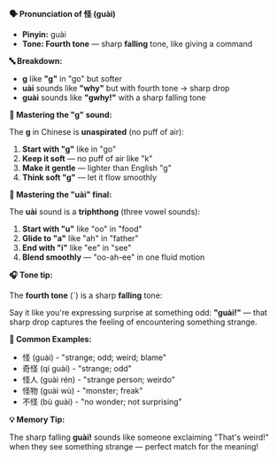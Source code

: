 **🗣️ Pronunciation of 怪 (guài)**

- **Pinyin:** guài
- **Tone: Fourth tone** — sharp **falling** tone, like giving a command

**🔤 Breakdown:**

- **g** like **"g"** in "go" but softer
- **uài** sounds like **"why"** but with fourth tone → sharp drop
- **guài** sounds like **"gwhy!"** with a sharp falling tone

**🎯 Mastering the "g" sound:**

The **g** in Chinese is **unaspirated** (no puff of air):

1. **Start with "g"** like in "go"
2. **Keep it soft** — no puff of air like "k"
3. **Make it gentle** — lighter than English "g"
4. **Think soft "g"** — let it flow smoothly

**🎯 Mastering the "uài" final:**

The **uài** sound is a **triphthong** (three vowel sounds):

1. **Start with "u"** like "oo" in "food"
2. **Glide to "a"** like "ah" in "father"
3. **End with "i"** like "ee" in "see"
4. **Blend smoothly** — "oo-ah-ee" in one fluid motion

**🎧 Tone tip:**

The **fourth tone** (ˋ) is a sharp **falling** tone:

Say it like you're expressing surprise at something odd: **"guài!"** — that sharp drop captures the
feeling of encountering something strange.

**📝 Common Examples:**

- 怪 (guài) - "strange; odd; weird; blame"
- 奇怪 (qí guài) - "strange; odd"
- 怪人 (guài rén) - "strange person; weirdo"
- 怪物 (guài wù) - "monster; freak"
- 不怪 (bù guài) - "no wonder; not surprising"

**💡 Memory Tip:**

The sharp falling **guài!** sounds like someone exclaiming "That's weird!" when they see something
strange — perfect match for the meaning!
